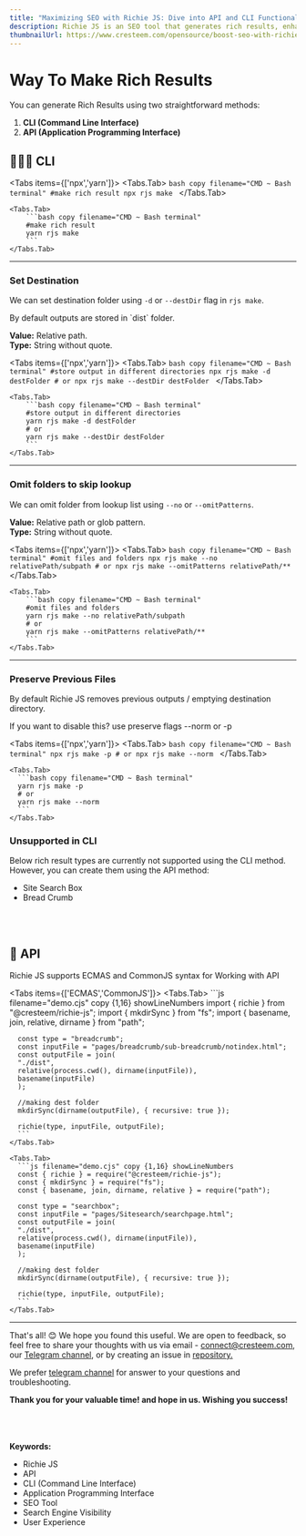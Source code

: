 ---
title: "Maximizing SEO with Richie JS: Dive into API and CLI Functionality"
description: Richie JS is an SEO tool that generates rich results, enhancing search engine visibility and user experience. Learn how to configure Richie JS, enable intellisense support, and use it with CLI or API to improve your website's SEO.
thumbnailUrl: https://www.cresteem.com/opensource/boost-seo-with-richie-js/thumbnail.png
---

# Way To Make Rich Results
You can generate Rich Results using two straightforward methods:

1. **CLI (Command Line Interface)**
2. **API (Application Programming Interface)**

## 👨🏻‍💻 CLI

<Tabs items={['npx','yarn']}>
    <Tabs.Tab>
       ```bash copy filename="CMD ~ Bash terminal"
        #make rich result
        npx rjs make
        ```
    </Tabs.Tab>

    <Tabs.Tab>
        ```bash copy filename="CMD ~ Bash terminal"
        #make rich result
        yarn rjs make
        ```
    </Tabs.Tab>
</Tabs>

---

### Set Destination
We can set destination folder using `-d` or `--destDir` flag in `rjs make`.

<Callout type='default'>
  By default outputs are stored in `dist` folder.
</Callout>

**Value:** Relative path. <br/>
**Type:** String without quote.

<Tabs items={['npx','yarn']}>
    <Tabs.Tab>
        ```bash copy filename="CMD ~ Bash terminal"
        #store output in different directories
        npx rjs make -d destFolder
        # or
        npx rjs make --destDir destFolder
        ```
    </Tabs.Tab>

    <Tabs.Tab>
        ```bash copy filename="CMD ~ Bash terminal"
        #store output in different directories
        yarn rjs make -d destFolder
        # or
        yarn rjs make --destDir destFolder
        ```
    </Tabs.Tab>
</Tabs>

---

### Omit folders to skip lookup
We can omit folder from lookup list using `--no` or `--omitPatterns`.

**Value:** Relative path or glob pattern. <br/>
**Type:** String without quote.

<Tabs items={['npx','yarn']}>
    <Tabs.Tab>
       ```bash copy filename="CMD ~ Bash terminal"
        #omit files and folders
        npx rjs make --no relativePath/subpath
        # or
        npx rjs make --omitPatterns relativePath/**
        ```
    </Tabs.Tab>

    <Tabs.Tab>
        ```bash copy filename="CMD ~ Bash terminal"
        #omit files and folders
        yarn rjs make --no relativePath/subpath
        # or
        yarn rjs make --omitPatterns relativePath/**
        ```
    </Tabs.Tab>
</Tabs>

---

### Preserve Previous Files
<Callout type='warning'>
By default Richie JS removes previous outputs / emptying destination directory.
</Callout>

If you want to disable this?  use preserve flags --norm or -p

<Tabs items={['npx','yarn']}>
    <Tabs.Tab>
      ```bash copy filename="CMD ~ Bash terminal"
      npx rjs make -p
      # or
      npx rjs make --norm
      ```
    </Tabs.Tab>

    <Tabs.Tab>
      ```bash copy filename="CMD ~ Bash terminal"
      yarn rjs make -p
      # or
      yarn rjs make --norm
      ```
    </Tabs.Tab>
</Tabs>

### Unsupported in CLI
Below rich result types are currently not supported using the CLI method. However, you can create them using the API method:
- Site Search Box
- Bread Crumb

<br/>
<br/>

## 🤖 API

Richie JS supports ECMAS and CommonJS syntax for Working with API

<Tabs items={['ECMAS','CommonJS']}>
    <Tabs.Tab>
      ```js filename="demo.cjs" copy {1,16} showLineNumbers
      import { richie } from "@cresteem/richie-js";
      import { mkdirSync } from "fs";
      import { basename, join, relative, dirname } from "path";

      const type = "breadcrumb";
      const inputFile = "pages/breadcrumb/sub-breadcrumb/notindex.html";
      const outputFile = join(
      "./dist",
      relative(process.cwd(), dirname(inputFile)),
      basename(inputFile)
      );

      //making dest folder
      mkdirSync(dirname(outputFile), { recursive: true });

      richie(type, inputFile, outputFile);
      ```
    </Tabs.Tab>

    <Tabs.Tab>
      ```js filename="demo.cjs" copy {1,16} showLineNumbers
      const { richie } = require("@cresteem/richie-js");
      const { mkdirSync } = require("fs");
      const { basename, join, dirname, relative } = require("path");

      const type = "searchbox";
      const inputFile = "pages/Sitesearch/searchpage.html";
      const outputFile = join(
      "./dist",
      relative(process.cwd(), dirname(inputFile)),
      basename(inputFile)
      );

      //making dest folder
      mkdirSync(dirname(outputFile), { recursive: true });

      richie(type, inputFile, outputFile);
      ```
    </Tabs.Tab>

</Tabs>

---

That's all! 😊 We hope you found this useful. We are open to feedback, so feel free to share your thoughts with us via email - [connect@cresteem.com](mailto:connect@cresteem.com), our [Telegram channel](https://t.me/cresteem/1), or by creating an issue in [repository.](https://github.com/cresteem/Richie-JS/issues)

We prefer [telegram channel](https://t.me/cresteem/1) for answer to your questions and troubleshooting. 

**Thank you for your valuable time! and hope in us. Wishing you success!**


<br/>
<br/>
<br/>
<strong>Keywords:</strong>
<ul className={style.keywords}>
    <li>Richie JS</li>
    <li>API</li>
    <li>CLI (Command Line Interface)</li>
    <li>Application Programming Interface</li>
    <li>SEO Tool</li>
    <li>Search Engine Visibility</li>
    <li>User Experience</li>
</ul>
